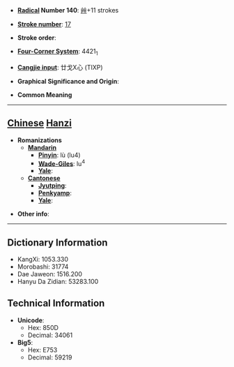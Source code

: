 * '''[[Wiktionary:Chinese radical index| Radical]] Number 140''': [[Wiktionary:Chinese radical index 艸|艸]]+11 strokes

* '''[[Wiktionary:Chinese total strokes index|Stroke number]]''': [[Wiktionary:Chinese total strokes index 17|17]]

* '''Stroke order''': 

* '''[[Wiktionary:Chinese four corner index|Four-Corner System]]''': 4421<sub>1</sub>

* '''[[Wiktionary:Chinese Cangjie index|Cangjie input]]''': 廿戈X心 (TIXP)

* '''Graphical Significance and Origin''': 

* '''Common Meaning'''

----

== [[Chinese]] [[Hanzi]] ==

* '''Romanizations'''
** '''[[Mandarin]]'''
*** '''[[Pinyin]]''': lù (lu4)
*** '''[[Wade-Giles]]''': lu<sup>4</sup>
*** '''[[Yale]]''': 
** '''[[Cantonese]]'''
*** '''[[Jyutping]]''':
*** '''[[Penkyamp]]''': 
*** '''[[Yale]]''': 

* '''Other info''': 

----

== Dictionary Information ==

* KangXi: 1053.330
* Morobashi: 31774
* Dae Jaweon: 1516.200
* Hanyu Da Zidian: 53283.100

== Technical Information ==

* '''Unicode''':
** Hex: 850D
** Decimal: 34061
* '''Big5''':
** Hex: E753
** Decimal: 59219